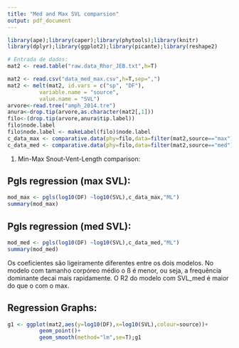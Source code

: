 ```yaml
---
title: "Med and Max SVL comparsion"
output: pdf_document
---
```


```r
library(ape);library(caper);library(phytools);library(knitr)
library(dplyr);library(ggplot2);library(picante);library(reshape2)
```

```r
# Entrada de dados:
mat2 <- read.table("raw.data_Rhor_JEB.txt",h=T)
```



```r
mat2 <- read.csv("data_med_max.csv",h=T,sep=",")
mat2 <- melt(mat2, id.vars = c("sp", "DF"),
          variable.name = "source", 
          value.name = "SVL")
arvore<-read.tree("amph_2014.tre")
anura<-drop.tip(arvore,as.character(mat2[,1]))             
filo<-(drop.tip(arvore,anura$tip.label))
filo$node.label 
filo$node.label <- makeLabel(filo)$node.label 
c_data_max <- comparative.data(phy=filo,data=filter(mat2,source=="max"),names.col="sp",vcv=T,vcv.dim=3)
c_data_med <- comparative.data(phy=filo,data=filter(mat2,source=="med"),names.col="sp",vcv=T,vcv.dim=3)
```

1. Min-Max Snout-Vent-Length comparison:

Pgls regression (max SVL):
--------------
```r
mod_max <- pgls(log10(DF) ~log10(SVL),c_data_max,"ML")
summary(mod_max)

```

Pgls regression (med SVL):
--------------
```r
mod_med <- pgls(log10(DF) ~log10(SVL),c_data_med,"ML")
summary(mod_med)

```

Os coeficientes são ligeiramente diferentes entre os dois modelos. No modelo com tamanho corpóreo médio o ß é menor, ou seja, a frequência dominante decai mais rapidamente. O R2 do modelo com SVL_med é maior do que o com o max.


Regression Graphs:
------------------
```r
g1 <- ggplot(mat2,aes(y=log10(DF),x=log10(SVL),colour=source))+
          geom_point()+
          geom_smooth(method="lm",se=T);g1
```

